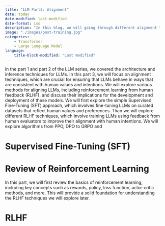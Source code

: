 ```yaml
---
title: "LLM Part3: Alignment"
date: today
date-modified: last-modified
date-format: iso
description: "In this blog, we will going through different alignment techniques for LLMs, including how to effectively align them with human values and intentions. We will explore techniques such as reinforcement learning from human feedback (RLHF), and more. By the end, you will have a solid understanding of how to align LLMs for your own applications."
image: "./images/post-training.jpg"
categories: 
    - Transformer
    - Large Language Model 
language: 
    title-block-modified: "Last modified"
---
```



  
  
  

In the part 1 and part 2 of the LLM series, we covered the architecture and inference techniques for LLMs. In this part 3, we will focus on alignment techniques, which are crucial for ensuring that LLMs behave in ways that are consistent with human values and intentions. We will explore various methods for aligning LLMs, including reinforcement learning from human feedback (RLHF), and discuss their implications for the development and deployment of these models. We will first explore the simple Supervised Fine-Tuning (SFT) approach, which involves fine-tuning LLMs on curated datasets that reflect human values and preferences. Than we will explore different RLHF techniques, which involve training LLMs using feedback from human evaluators to improve their alignment with human intentions. We will explore algorithms from PPO, DPO to GRPO and

  
  

# Supervised Fine-Tuning (SFT)

  
  

# Review of Reinforcement Learning

In this part, we will first review the basics of reinforcement learning, including key concepts such as rewards, policy, loss function, actor-critic methods, and more. This will provide a solid foundation for understanding the RLHF techniques we will explore later.

  
  

# RLHF